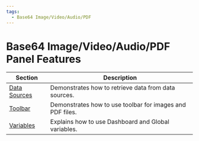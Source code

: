 ```yaml
---
tags:
  - Base64 Image/Video/Audio/PDF
---
```


# Base64 Image/Video/Audio/PDF Panel Features

| Section                        | Description                                               |
| ------------------------------ | --------------------------------------------------------- |
| [Data Sources](../datasources) | Demonstrates how to retrieve data from data sources.      |
| [Toolbar](../toolbar)          | Demonstrates how to use toolbar for images and PDF files. |
| [Variables](../variables)      | Explains how to use Dashboard and Global variables.       |
